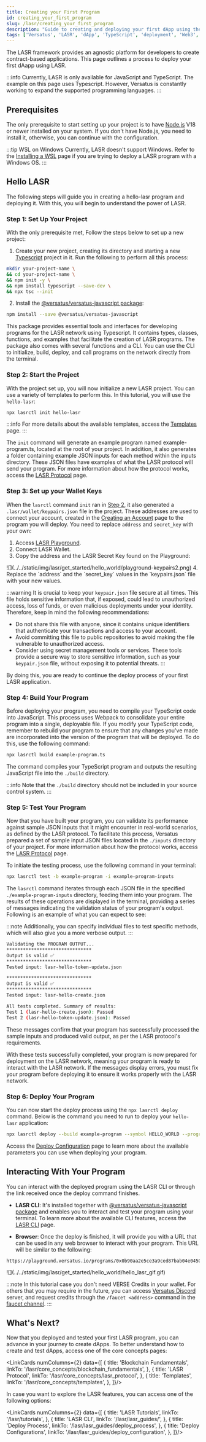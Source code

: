 ```yaml
---
title: Creating your First Program
id: creating_your_first_program
slug: /lasr/creating_your_first_program
description: "Guide to creating and deploying your first dApp using the Versatus LASR framework with TypeScript."
tags: ['Versatus', 'LASR', 'dApp', 'TypeScript', 'deployment', 'Web3', 'smart contracts']
---
```



The LASR framework provides an agnostic platform for developers to create contract-based applications. This page outlines a process to deploy your first dAapp using LASR.

:::info
  Currently, LASR is only available for JavaScript and TypeScript. The example on this page uses Typescript. However, Versatus is constantly working to expand the supported programming languages.
:::

## Prerequisites

The only prerequisite to start setting up your project is to have [Node.js](https://nodejs.org/docs/latest/api/synopsis.html) V18 or newer installed on your system. If you don't have Node.js, you need to install it, otherwise, you can continue with the configuration.

:::tip WSL on Windows
Currently, LASR doesn't support Windows. Refer to the [Installing a WSL](/lasr/wsl_install) page if you are trying to deploy a LASR program with a Windows OS.
:::

## Hello LASR

The following steps will guide you in creating a hello-lasr program and deploying it. With this, you will begin to understand the power of LASR.

### Step 1: Set Up Your Project

With the only prerequisite met, Follow the steps below to set up a new project:

1. Create your new project, creating its directory and starting a new [Typescript](https://www.typescriptlang.org/docs/) project in it. Run the following to perform all this process:

```bash copy
mkdir your-project-name \
&& cd your-project-name \
&& npm init -y \
&& npm install typescript --save-dev \
&& npx tsc --init
```

2. Install the [@versatus/versatus-javascript package](https://www.npmjs.com/package/@versatus/versatus-javascript): 

```bash copy
npm install --save @versatus/versatus-javascript
```

This package provides essential tools and interfaces for developing programs for the LASR network using Typescript. It contains types, classes, functions, and examples that facilitate the creation of LASR programs. The package also comes with several functions and a CLI. You can use the CLI to initialize, build, deploy, and call programs on the network directly from the terminal.

### Step 2: Start the Project

With the project set up, you will now initialize a new LASR project. You can use a variety of templates to perform this. In this tutorial, you will use the `hello-lasr`:

```bash copy
npx lasrctl init hello-lasr
```

:::info
For more details about the available templates, access the [Templates](/lasr/core_concepts/templates) page. 
:::

The `init` command will generate an example program named example-program.ts, located at the root of your project. In addition, it also generates a folder containing example JSON inputs for each method within the inputs directory. These JSON files have examples of what the LASR protocol will send your program. For more information about how the protocol works, access the [LASR Protocol](/lasr/core_concepts/lasr_protocol) page.

### Step 3: Set up your Wallet Keys

When the `lasrctl` command `init` ran in [Step 2](#step-2-start-the-project), it also generated a `.lasr/wallet/keypairs.json` file in the project. These addresses are used to connect your account, created in the [Creating an Account](/lasr/creating_an_account) page to the program you will deploy. You need to replace `address` and `secret_key` with your own:

1. Access [LASR Playground](http://faucet.versatus.io/).
2. Connect LASR Wallet.
3. Copy the address and the LASR Secret Key found on the Playground:
<MediaWrapper>
![](../../static/img/lasr/get_started/hello_world/playground-keypairs2.png)
</MediaWrapper>
4. Replace the `address` and the `secret_key` values in the `keypairs.json` file with your new values.

:::warning
  It is crucial to keep your `keypair.json` file secure at all times. This file holds sensitive information that, if exposed, could lead to unauthorized access, loss of funds, or even malicious deployments under your identity. 
  Therefore, keep in mind the following recommendations:

  - Do not share this file with anyone, since it contains unique identifiers that authenticate your transactions and access to your account.
  - Avoid committing this file to public repositories to avoid making the file vulnerable to unauthorized access.
  - Consider using secret management tools or services. These tools provide a secure way to store sensitive information, such as your `keypair.json` file, without exposing it to potential threats.
:::

By doing this, you are ready to continue the deploy process of your first LASR application.

### Step 4: Build Your Program

Before deploying your program, you need to compile your TypeScript code into JavaScript. This process uses Webpack to consolidate your entire program into a single, deployable file. If you modify your TypeScript code, remember to rebuild your program to ensure that any changes you've made are incorporated into the version of the program that will be deployed. To do this, use the following command:

```bash copy
npx lasrctl build example-program.ts
```

The command compiles your TypeScript program and outputs the resulting JavaScript file into the `./build` directory.

:::info
  Note that the `./build` directory should not be included in your source control system.
:::

### Step 5: Test Your Program

Now that you have built your program, you can validate its performance against sample JSON inputs that it might encounter in real-world scenarios, as defined by the LASR protocol. To facilitate this process, Versatus prepared a set of sample input JSON files located in the `./inputs` directory of your project. For more information about how the protocol works, access the [LASR Protocol](/lasr/core_concepts/lasr_protocol) page.

To initiate the testing process, use the following command in your terminal:

```bash copy
npx lasrctl test -b example-program -i example-program-inputs
```

The `lasrctl` command iterates through each JSON file in the specified `./example-program-inputs` directory, feeding them into your program. The results of these operations are displayed in the terminal, providing a series of messages indicating the validation status of your program's output. Following is an example of what you can expect to see:

:::note
Additionally, you can specify individual files to test specific methods, which will also give you a more verbose output.
:::

```bash
Validating the PROGRAM OUTPUT...
*******************************
Output is valid ✅ 
*******************************
Tested input: lasr-hello-token-update.json

*******************************
Output is valid ✅ 
*******************************
Tested input: lasr-hello-create.json

All tests completed. Summary of results:
Test 1 (lasr-hello-create.json): Passed
Test 2 (lasr-hello-token-update.json): Passed
```

These messages confirm that your program has successfully processed the sample inputs and produced valid output, as per the LASR protocol's requirements.

With these tests successfully completed, your program is now prepared for deployment on the LASR network, meaning your program is ready to interact with the LASR network. If the messages display errors, you must fix your program before deploying it to ensure it works properly with the LASR network.

### Step 6: Deploy Your Program

You can now start the deploy process using the `npx lasrctl deploy` command. Below is the command you need to run to deploy your `hello-lasr` application:

```bash copy
npx lasrctl deploy --build example-program --symbol HELLO_WORLD --programName MY_FIRST_PROGRAM
```

Access the [Deploy Configuration](/lasr/lasr_guides/deploy_configuration) page to learn more about the available parameters you can use when deploying your program.

## Interacting With Your Program

You can interact with the deployed program using the LASR CLI or through the link received once the deploy command finishes. 

- **LASR CLI**: It's installed together with  [@versatus/versatus-javascript package](https://www.npmjs.com/package/@versatus/versatus-javascript) and enables you to interact and test your program using your terminal. To learn more about the available CLI features, access the [LASR CLI](/lasr/lasr_guides/cli) page.

- **Browser**: Once the deploy is finished, it will  provide you with a URL that can be used in any web browser to interact with your program. This URL will be similar to the following:

```
https://playground.versatus.io/programs/0x0b90aa2e5ce3a9ced87bab04e04508879c8190b7
```
<MediaWrapper>
![](../../static/img/lasr/get_started/hello_world/hello_lasr_gif.gif)
</MediaWrapper>

:::note
  In this tutorial case you don't need VERSE Credits in your wallet. For others that you may require in the future, you can access [Versatus Discord](https://discord.com/invite/versatus) server, and request credits through the `/faucet <address>` command in the [faucet channel](https://discord.com/channels/1034112774789414963/1228424731955433493).
:::

## What's Next?

Now that you deployed and tested your first LASR program, you can advance in your journey to create dApps. To better understand how to create and test dApps, access one of the core concepts pages:

<LinkCards numColumns={2} data={[
  { 
    title: 'Blockchain Fundamentals',
    linkTo: '/lasr/core_concepts/blockchain_fundamentals',
  },
  { 
    title: 'LASR Protocol',
    linkTo: '/lasr/core_concepts/lasr_protocol',
  },
  { 
    title: 'Templates',
    linkTo: '/lasr/core_concepts/templates',
  },
]}/>

In case you want to explore the LASR features, you can access one of the following options:

<LinkCards numColumns={2} data={[
  { 
    title: 'LASR Tutorials',
    linkTo: '/lasr/tutorials',
  },
  { 
    title: 'LASR CLI',
    linkTo: '/lasr/lasr_guides/',
  },
  { 
    title: 'Deploy Process',
    linkTo: '/lasr/lasr_guides/deploy_process',
  },
  { 
    title: 'Deploy Configurations',
    linkTo: '/lasr/lasr_guides/deploy_configuration',
  },
]}/>